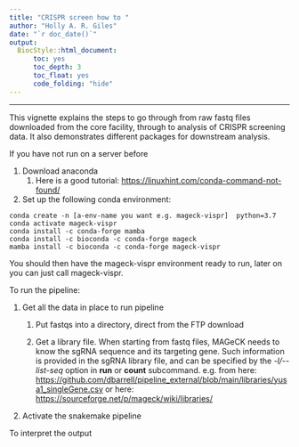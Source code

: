 ```yaml
---
title: "CRISPR screen how to "
author: "Holly A. R. Giles"
date: "`r doc_date()`"
output:
  BiocStyle::html_document:
      toc: yes
      toc_depth: 3
      toc_float: yes
      code_folding: "hide" 
---
```


------------------------------------------------------------------------

This vignette explains the steps to go through from raw fastq files downloaded from the core facility, through to analysis of CRISPR screening data. It also demonstrates different packages for downstream analysis.

If you have not run on a server before

1.  Download anaconda
    1.  Here is a good tutorial: <https://linuxhint.com/conda-command-not-found/>
2.  Set up the following conda environment:

<!-- -->

    conda create -n [a-env-name you want e.g. mageck-vispr]  python=3.7
    conda activate mageck-vispr
    conda install -c conda-forge mamba
    conda install -c bioconda -c conda-forge mageck
    mamba install -c bioconda -c conda-forge mageck-vispr

You should then have the mageck-vispr environment ready to run, later on you can just call mageck-vispr.

To run the pipeline:

1.  Get all the data in place to run pipeline
    1.  Put fastqs into a directory, direct from the FTP download

    2.  Get a library file. When starting from fastq files, MAGeCK needs to know the sgRNA sequence and its targeting gene. Such information is provided in the sgRNA library file, and can be specified by the *-l/\--list-seq* option in **run** or **count** subcommand. e.g. from here: <https://github.com/dbarrell/pipeline_external/blob/main/libraries/yusa1_singleGene.csv> or here: <https://sourceforge.net/p/mageck/wiki/libraries/>
2.  Activate the snakemake pipeline

To interpret the output
